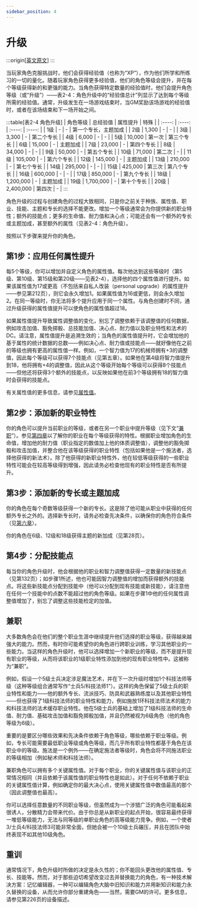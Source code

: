 ```yaml
---
sidebar_position: 4
---
```


# 升级

:::origin[[英文原文](https://www.aonsrd.com/Rules.aspx?ID=56)]
:::

当玩家角色克服挑战时，他们会获得经验值（也称为“XP”），作为他们所学和所练习的一切的量化。随着玩家角色获得更多经验值，他们的角色等级会提升，并在每个等级获得新的和更强的能力。当角色获得特定数量的经验值时，他们会提升角色等级（或“升级”）——表2-4：角色升级中的“经验值总计”列显示了达到每个等级所需的经验值。通常，升级发生在一场游戏结束时，当GM奖励该场游戏的经验值时，或者在该场结束和下一场开始之间。

:::table[表2-4 角色升级]
| 角色等级 | 总经验值 | 属性提升 | 特殊 |
| :----: | :----: | :----: | :----: |
| 1级 | - | - | 第一个专长，主题加成 |
| 2级 | 1,300 | - | - |
| 3级 | 3,300 | - | 第二个专长 |
| 4级 | 6,000 | - | - |
| 5级 | 10,000 | 第一次 | 第三个专长 |
| 6级 | 15,000 | - | 主题加成 |
| 7级 | 23,000 | - | 第四个专长 |
| 8级 | 34,000 | - | - |
| 9级 | 50,000 | - | 第五个专长 |
| 10级 | 71,000 | 第二次 | - |
| 11级 | 105,000 | - | 第六个专长 |
| 12级 | 145,000 | - | 主题加成 |
| 13级 | 210,000 | - | 第七个专长 |
| 14级 | 295,000 | - | - |
| 15级 | 425,000 | 第三次 | 第八个专长 |
| 16级 | 600,000 | - | - |
| 17级 | 850,000 | - | 第九个专长 |
| 18级 | 1,200,000 | - | 主题加成 |
| 19级 | 1,700,000 | - | 第十个专长 |
| 20级 | 2,400,000 | 第四次 | - |
:::

角色升级的过程与创建角色的过程大致相同，只是你之前关于种族、属性值、职业、技能、主题和专长的选择不能更改。增加一个等级通常会为你提供新的职业特性；额外的技能点；更多的生命值、耐力值和决心点；可能还会有一个额外的专长或主题加成，甚至额外的属性（见表2-4：角色升级）。

按照以下步骤来提升你的角色。

## 第1步：应用任何属性提升

每5个等级，你可以增加并自定义角色的属性值。每次他达到这些等级时（第5级、第10级、第15级和第20级——见表2-4），选择他的四个属性值进行提升。如果该属性值为17或更高（不包括来自私人改装（personal upgrade）的属性提升——参见第212页），则它会永久增加1。如果属性值为16或更低，则会永久增加2。在同一等级时，你无法将多个提升应用于同一个属性。与角色创建时不同，通过升级获得的属性值提升可以使角色的属性值超过18。

如果属性值提升导致属性调整值的变化，别忘了调整依赖于该调整值的任何数据，例如攻击加值、豁免掷骰、总技能加值、决心点、耐力值以及职业特性和法术的DC。请注意，属性值提升是追溯生效的；当角色的属性值提升时，它会增加他的基于属性的统计数据的总数——例如决心点、耐力值或技能点——就好像他在之前的等级也拥有更高的属性值一样。例如，一个智力值为17的机械师拥有+3的调整值，因此每个等级可以获得7个技能点（见第五章）。如果他在第4级将智力值提升到18，他将拥有+4的调整值，因此从这个等级开始每个等级可以获得8个技能点——但他还将获得3个额外的技能点，以反映如果他在前3个等级拥有18的智力值时会获得的技能点。

有关属性值的更多信息，请参见[属性值](ability%20scores)。

## 第2步：添加新的职业特性

你的角色可以提升当前职业的等级，或者在另一个职业中提升等级（见下文“[兼职](#兼职)”）。参见[第四章](/core_rulebook/chapter%204)以了解你的职业在每个等级获得的特性。根据职业增加角色的生命值，增加他的耐力值（职业指定的数值加上他的体质调整值），调整他的豁免掷骰和攻击加值，并整合他在该等级获得的职业特性（包括如果他是一个施法者，选择他获得的新法术）。除了他获得的新职业特性外，他在较低等级获得的一些职业特性可能会在较高等级得到增强，因此请务必检查他现有的职业特性是否有所提升。

## 第3步：添加新的专长或主题加成

你的角色在每个奇数等级获得一个新的专长。这是除了他可能从职业中获得的任何额外专长之外的。选择新专长时，请务必检查先决条件，以确保你的角色符合条件（见[第六章](/core_rulebook/chapter%206)）。

你的角色在6级、12级和18级获得主题的新加成（见第28页）。

## 第4步：分配技能点

每当你的角色升级时，他会根据他的职业和智力调整值获得一定数量的新技能点（见第132页）；如步骤1所述，他也可能因智力调整值的增加而获得额外的技能点。将这些新技能点分配到技能中（他可以分配到现有技能或新技能），请注意他在任何一个技能中的点数不能超过他的角色等级。如果在步骤1中他的任何属性调整值增加了，别忘了调整这些技能检定的加值。

## 兼职
 
大多数角色会在他们的整个职业生涯中继续提升他们选择的职业等级，获得越来越强大的能力。然而，有时你可能希望你的角色进行跨职业训练，学习其他职业的一些能力。当这样的角色升级时，他可以选择增加一个新职业的等级，而不是提升现有职业的等级，从而将该职业的1级职业特性添加到他的现有职业特性中。这被称为“兼职”。

例如，假设一个5级士兵决定涉足魔法艺术，并在下一次升级时增加1个科技法师等级（这种等级组合通常写作“士兵5/科技法师1”）。这样的角色保留了5级士兵的职业特性和能力——他的额外专长、流派技巧、防具和武器熟练度以及其他职业特性——但也获得了1级科技法师的职业特性和能力，例如施放1环科技法师法术的能力和科技法师的法术缓存职业特性。他在5级士兵的基础上增加了1级科技法师的生命值、耐力值、基础攻击加值和豁免掷骰加值，并且仍然被视为6级角色（他的角色等级为6级）。

重要的是要区分哪些效果和先决条件依赖于角色等级，哪些依赖于职业等级。例如，专长可能需要最低职业等级或角色等级，而几乎所有职业特性都基于角色在该职业中的等级。施法是一个例外——在确定施法者等级时，角色会将不同施法职业的等级相加（例如秘术师和科技法师）。

兼职角色可以拥有多个关键属性值。对于每个职业，你的关键属性值与该职业的正常情况相同（并且依赖于该属性值的职业特性也是如此）。对于任何不依赖于职业的关键属性值计算，例如确定你的最大决心点，使用关键属性值中数值最高的那个（因此调整值也最高）。

你可以选择任意数量的不同职业等级，但虽然成为一个涉猎广泛的角色可能看起来很诱人，分散精力会带来代价。由于你总是从新职业的起点开始，很容易最终获得一堆低等级能力，无法与同等级的单职业角色的高等级能力竞争。例如，一个使者3/士兵4/科技法师3可能非常全面，但她会被一个10级士兵碾压，并且在团队中始终表现不如其他10级角色。

## 重训

通常情况下，角色升级时所做的决定是永久性的；你不能回头更改他的属性值、专长、技能等。然而，对于那些迫切希望改变过去并替换能力的角色，有一种技术解决方案：记忆编辑器，一种可以编辑角色大脑中旧知识和能力并用新知识和能力永久替换的设备，从而允许你部分重建角色——当然，需要GM的许可。更多信息，请参见第226页的设备描述。